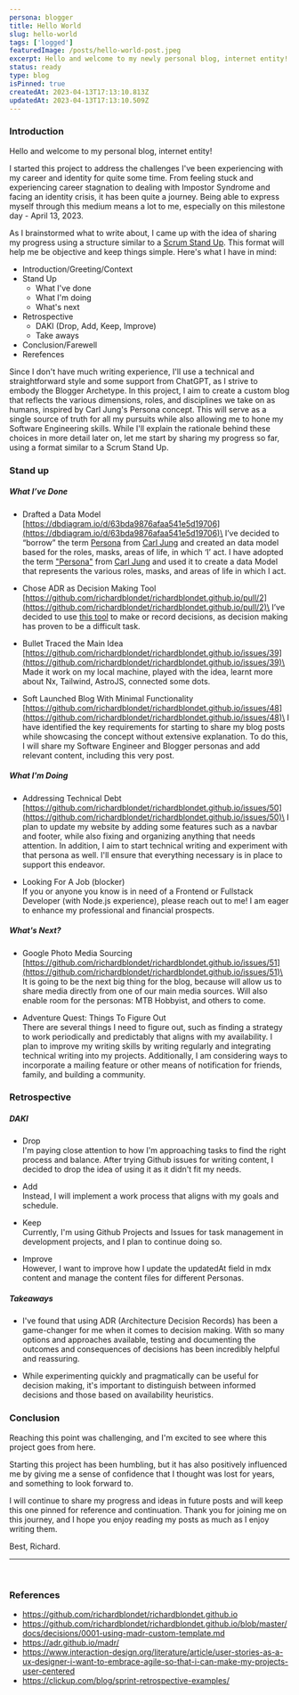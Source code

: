 ```yaml
---
persona: blogger
title: Hello World
slug: hello-world
tags: ['logged']
featuredImage: /posts/hello-world-post.jpeg
excerpt: Hello and welcome to my newly personal blog, internet entity! Start here.
status: ready
type: blog
isPinned: true
createdAt: 2023-04-13T17:13:10.813Z
updatedAt: 2023-04-13T17:13:10.509Z
---
```


### Introduction

Hello and welcome to my personal blog, internet entity!

I started this project to address the challenges I've been experiencing with my career and identity for quite some time. From feeling stuck and experiencing career stagnation to dealing with Impostor Syndrome and facing an identity crisis, it has been quite a journey. Being able to express myself through this medium means a lot to me, especially on this milestone day - April 13, 2023.

As I brainstormed what to write about, I came up with the idea of sharing my progress using a structure similar to a [Scrum Stand Up](https://www.atlassian.com/agile/scrum/standups). This format will help me be objective and keep things simple. Here's what I have in mind:

- Introduction/Greeting/Context
- Stand Up
    - What I've done
    - What I'm doing
    - What's next
- Retrospective
    - DAKI (Drop, Add, Keep, Improve)
    - Take aways
- Conclusion/Farewell
- Rerefences

Since I don't have much writing experience, I'll use a technical and straightforward style and some support from ChatGPT, as I strive to embody the Blogger Archetype. In this project, I aim to create a custom blog that reflects the various dimensions, roles, and disciplines we take on as humans, inspired by Carl Jung's Persona concept. This will serve as a single source of truth for all my pursuits while also allowing me to hone my Software Engineering skills. While I'll explain the rationale behind these choices in more detail later on, let me start by sharing my progress so far, using a format similar to a Scrum Stand Up.

### Stand up

##### **What I’ve Done**

- Drafted a Data Model\
  [https://dbdiagram.io/d/63bda9876afaa541e5d19706](https://dbdiagram.io/d/63bda9876afaa541e5d19706)\
  I’ve decided to “borrow” the term [Persona](https://en.wikipedia.org/wiki/Persona_(psychology)) from [Carl Jung](https://en.wikipedia.org/wiki/Carl_Jung) and created an data model based for the roles, masks, areas of life, in which ‘I’ act.
  I have adopted the term ["Persona"](https://en.wikipedia.org/wiki/Persona_(psychology)) from [Carl Jung](https://en.wikipedia.org/wiki/Carl_Jung) and used it to create a data Model that represents the various roles, masks, and areas of life in which I act.

- Chose ADR as Decision Making Tool\
  [https://github.com/richardblondet/richardblondet.github.io/pull/2](https://github.com/richardblondet/richardblondet.github.io/pull/2)\
  I’ve decided to use [this tool](https://github.com/richardblondet/richardblondet.github.io/blob/master/docs/decisions/0001-using-madr-custom-template.md) to make or record decisions, as decision making has proven to be a difficult task.

- Bullet Traced the Main Idea\
[https://github.com/richardblondet/richardblondet.github.io/issues/39](https://github.com/richardblondet/richardblondet.github.io/issues/39)\
Made it work on my local machine, played with the idea, learnt more about Nx, Tailwind, AstroJS, connected some dots.

- Soft Launched Blog With Minimal Functionality\
  [https://github.com/richardblondet/richardblondet.github.io/issues/48](https://github.com/richardblondet/richardblondet.github.io/issues/48)\
  I have identified the key requirements for starting to share my blog posts while showcasing the concept without extensive explanation. To do this, I will share my Software Engineer and Blogger personas and add relevant content, including this very post.

##### **What I'm Doing**

- Addressing Technical Debt\
  [https://github.com/richardblondet/richardblondet.github.io/issues/50](https://github.com/richardblondet/richardblondet.github.io/issues/50)\
  I plan to update my website by adding some features such as a navbar and footer, while also fixing and organizing anything that needs attention. In addition, I aim to start technical writing and experiment with that persona as well. I'll ensure that everything necessary is in place to support this endeavor.

- Looking For A Job (blocker)\
  If you or anyone you know is in need of a Frontend or Fullstack Developer (with Node.js experience), please reach out to me! I am eager to enhance my professional and financial prospects.

##### **What's Next?**

- Google Photo Media Sourcing\
  [https://github.com/richardblondet/richardblondet.github.io/issues/51](https://github.com/richardblondet/richardblondet.github.io/issues/51)\
  It is going to be the next big thing for the blog, because will allow us to share media directly from one of our main media sources. Will also enable room for the personas: MTB Hobbyist, and others to come.

- Adventure Quest: Things To Figure Out\
  There are several things I need to figure out, such as finding a strategy to work periodically and predictably that aligns with my availability. I plan to improve my writing skills by writing regularly and integrating technical writing into my projects. Additionally, I am considering ways to incorporate a mailing feature or other means of notification for friends, family, and building a community.

### Retrospective

##### DAKI

- Drop\
  I'm paying close attention to how I'm approaching tasks to find the right process and balance. After trying Github issues for writing content, I decided to drop the idea of using it as it didn't fit my needs. 

- Add\
  Instead, I will implement a work process that aligns with my goals and schedule. 
  
- Keep\
  Currently, I'm using Github Projects and Issues for task management in development projects, and I plan to continue doing so. 
  
- Improve\
  However, I want to improve how I update the updatedAt field in mdx content and manage the content files for different Personas.

##### Takeaways

- I've found that using ADR (Architecture Decision Records) has been a game-changer for me when it comes to decision making. With so many options and approaches available, testing and documenting the outcomes and consequences of decisions has been incredibly helpful and reassuring.

- While experimenting quickly and pragmatically can be useful for decision making, it's important to distinguish between informed decisions and those based on availability heuristics.

### Conclusion

Reaching this point was challenging, and I'm excited to see where this project goes from here.

Starting this project has been humbling, but it has also positively influenced me by giving me a sense of confidence that I thought was lost for years, and something to look forward to.

I will continue to share my progress and ideas in future posts and will keep this one pinned for reference and continuation. Thank you for joining me on this journey, and I hope you enjoy reading my posts as much as I enjoy writing them.

Best, Richard.

<hr /> <br />

### References 

- https://github.com/richardblondet/richardblondet.github.io 
- https://github.com/richardblondet/richardblondet.github.io/blob/master/docs/decisions/0001-using-madr-custom-template.md
- https://adr.github.io/madr/
- https://www.interaction-design.org/literature/article/user-stories-as-a-ux-designer-i-want-to-embrace-agile-so-that-i-can-make-my-projects-user-centered
- https://clickup.com/blog/sprint-retrospective-examples/